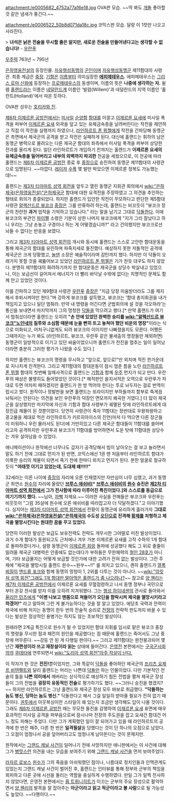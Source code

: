 attachment:/e0005682_4752a77a16e18.jpg
OVA판 모습. ~~딱 봐도 [[개돌]] 좋아할 것 같은 냄새가 풍긴다.~~

attachment:/e0006522_50b8d071da18c.jpg
코믹스판 모습. 달랑 이 1컷만 나오고 사라진다.

> '''녀석은 낡은 전술을 무시할 줄은 알지만, 새로운 전술을 만들어낸다고는 생각할 수 없습니다!''' - [[우란푸]]

[[우주력]] 763년 ~ 795년

[[은하영웅전설]]의 등장인물. [[자유행성동맹]]의 [[군인]]이며 [[자유행성동맹군]] 제11함대의 사령관. 최종 계급은 [[중장]]. [[기함]]은 [[이름]]부터 의미심장한 '''[[에피메테우스]].''' 에피메테우스는 [[그리스 로마 신화]]에 등장하는 [[프로메테우스]]의 동생이며, 이름의 뜻은 '''나중에 생각하는 자.''' 
윌렘 [[홀랜드]]라는 이름은 [[네덜란드]]계 이름인 '빌럼(Willem)'과 네덜란드의 지역 이름인 '홀란트(Holland)'에서 따온 듯하다.

OVA판 성우는 [[호리카와 진]].

[[제6차 이제르론 공방전]]에서는 [[미사일]] [[순양함]] [[함대]]를 이끌고 [[이제르론 요새]]에 미사일 폭격을 퍼부어 [[이제르론 요새]] 외곽을 덮고 있는 유체금속층을 날려버린다는 작전을 제안하고 직접 이 작전을 실행까지 하였으나, [[라인하르트 폰 뮈젤]]에게 작전을 간파당해 동맹군은 측면에서 제국군의 공격을 받고 작전은 실패하게 된다. 대신에 홀랜드는 휘하의 남은 동맹군 병력으로 몰려오는 다른 제국군 함대의 좌측에서 미사일 폭격을 퍼부어 상당한 전과를 올리게 된다. 일단 라인하르트가 개입하기 전까지는 홀랜드가 '''이제르론 요새의 유체금속층을 밀어버리고 내부의 외벽까지 파괴한''' 전공을 세웠으므로, 이 전공에 따라 홀랜드는 [[제6차 이제르론 공방전]] 종료 후 [[중장]]으로 승진하여 동맹군 제11함대의 사령관으로 임명된다. ~~아깝다. [[레이저]] [[수폭]] 몇 발만 박았으면 이제르론 정복도 가능했는데!~~

홀랜드는 [[제3차 티아마트 성역 회전]]을 앞두고 열린 동맹군 지휘관 회의에서 [[wiki:"은하제국(은하영웅전설)"은하제국군]] 함대에 대한 요격전을 주장하였고 그 의견을 추인하는 형태로 회의가 종결되었다.
하지만 홀랜드가 입안한 작전이 무모하다고 판단한 제5함대 사령관 [[알렉산드르 뷰코크]] [[중장]]은 그를 만류하려 하는데, 홀랜드는 비꼬듯이 "뷰코크 장군의 찬란한 '''과거''' 업적을 기억하고 있습니다." 라는 말을 남기고 그대로 [[닥돌]]한다. 이에 뷰코크의 부관인 [[파이펠]] 소령은 기분이 상한 나머지 뷰코크에게 "지가 그리 잘났다고 하니 우리는 그냥 손놓고 구경이나 하는 게 어떻겠습니까?" 라고 건의했지만 뷰코크로선 놔둘 수 없다는 반응을 보였다. 

그리고 [[제3차 티아마트 성역 회전]]의 개시와 동시에 홀랜드는 스스로 고안한 함대운동을 통해 제국군의 함대를 유린하며 파죽지세로 돌진했다. 예상하지 못한 저돌적인 공격에 제국군은 크게 당황했고, [[놀덴]] 소장은 예술적이라며 감탄까지 했다. 하지만 이 닥돌이 오래가지 못할 것을 궤뚫어보고 있었던 [[라인하르트 폰 뮈젤]]은 기가 찬듯 대꾸도 하지 않았다. 분명히 제11함대의 화려하기까지 한 함대운동은 제국군을 상당수 박살내고 있었으나, 이는 보급선이 길어져서 에너지가 더 빨리 바닥날 수밖에 없다는 치명적인 문제도 함께 안고 있었던 것이다.

이를 간파하고 있던 제9함대 사령관 [[우란푸]] [[중장]]은 "지금 당장 미움받더라도 그를 제지해서 후퇴시켜야만 한다."며 강하게 뷰코크를 설득했고, 뷰코크는 '함대 총지휘권을 내가 책임지고 있으니 일단 멈춰라. 만약 내 명령을 어긴다면 군법회의에 설 것을 각오하라'는 통신을 보내면서 마지막까지 그의 멍청한 [[닥돌]]을 막으려고 했다.[* 만약 홀랜드가 여기서 멈춰섰더라면 홀랜드는 오히려 '''"손 안에 있었던 완벽한 승리를 [[wiki:"알렉산드르 뷰코크"노인네]]의 질투와 소심함 때문에 눈을 뻔히 뜨고 놓쳐야 했던 비운의 명장"'''이라는 식으로 미화되고, 어처구니없게도 되려 뷰코크의 이미지만 나빠졌을지도 모른다. 어쨌든 그때까지는 누가 봐도 (라인하르트, 뷰코크, 우란푸 같은 불세출의 명장들만 제외하면) 동맹군이 일방적으로 이기고 있던 싸움이었으니까 홀랜드가 전진을 멈추는 일이 일어났더라면 충분히 그러한 평가가 나왔을 수도 있다.]

하지만 홀랜드는 뷰코크의 명령을 무시하고 "앞으로, 앞으로!"만 외치며 적진 한가운데로 지나치게 진격한다. 그리고 제11함대의 함대운동이 잠시 멈춘 틈을 노린 [[라인하르트 폰 뮈젤]] 함대의 첫번째 일제사격으로 홀랜드는 [[기함]]과 함께 [[우주]] 먼지가 되고 만다. 우란푸의 예상은 불행히도 들어맞았던 것이다.[* 해적판인 을지서적은 오역으로 우란푸가 저대로 두면 어차피 패하겠지만 홀랜드가 한 방 먹어야 한다는 투로 놔두자는 걸로 번역이랍시고 썼다. 원작이나 정발판을 보면 홀랜드는 또라이지만 부하들까지 함부로 죽게끔 놔둬서는 안된다는 의견을 보인 우란푸의 덕장인 면모까지 왜곡한 거였다.] 더 많이 제국군을 살상했지만 마지막에 자신과 기함과 함대 사령부가 궤멸된 탓에 라인하르트에게 대장진급 제물이 된 것뿐이었다. 당연히 사령관이 죽자 11함대는 정반대로 우왕좌왕하고 콩고물을 제대로 먹은 라인하르트가 키르히아이스의 진언(마저 다 먹으면 다른 장군들이 미워하니 우린 물러서도 된다)에 가만히있고 다른 제국군 함대들이 11함대를 쓸어버리고자 공격하지만 우란푸과 뷰코크가 11함대를 방어하면서 도운 탓에 11함대원 상당수는 겨우 살아남을 수 있었다. 

애니메이션이나 원작에선 너무나도 갑자기 공격당해서 빔이 날아오는 걸 보고 놀라면서 말도 하기 전에 그대로 먼지가 된 반면, 코믹스에선 1권 맨 처음부터 라인하르트 함대가 이룩한 승리의 제물이 되면서 죽기 전에 한마디 외치고 먼지가 된다. 분한 얼굴로 절규하듯이 '''"여태껏 이기고 있었는데, 도대체 왜!!!!!"'''

32세라는 이른 나이에 [[중장]]의 자리에 오른 인재였지만 자만심이 너무 심했고, 과거 동맹군 최연소 [[원수]]의 자리에 올랐던 '''[[브루스 애쉬비]][* [[브루스 애쉬비]]의 [[원수]] 승진은 [[제2차 티아마트 성역 회전]]에서 그가 전사함에 따라 이루어진 특진이었다.]와 스스로를 동급으로 여기기까지 했다.''' ~~님아, [[자뻑]] 자제요.~~ 이러한 사실을 전해들은 뷰코크와 우란푸는 비웃듯이 "그럼 35살에 원수에 오른 애쉬비를 따라잡고자 더 닥달하겠다."고 이야기했다. 심지어는 [[제3차 티아마트 성역 회전]]에서 전황이 동맹군에 유리하게 흘러가자 '''그대로 [[wiki:"은하제국(은하영웅전설)"은하제국]]의 수도성 [[오딘]]으로 진격해 [[황제]]를 처형하고 제국을 멸망시킨다는 원대한 꿈을 꾸고 있었다.'''

당연히 이러한 발상은 보급도 보유전력도 전략도 개무시한 그야말로 미친 발상이었다. 과거 수개 함대가 동원되고도 근처에나 겨우 가본 이제르론 요새를 고작 수하의 1개 함대로 돌파하겠다거나, 설령 동맹군이 [[이제르론 회랑]] 돌파에 성공했다 해도 그 뒤로 줄줄이 밀려올 제국군 대병력은 안중에도 없는데다가 부하들은 무한체력의 [[철인 28호]]가 아니며, 기타 보급물자는 어떻게 보급할 것인가에 대한 고려가 전혀 없는 발상이다. 그런 주제에 "제국을 멸망시킬 홀랜드 원수~~원쑤~~!!" 를 외치고 있으니, 괜히 홀랜드가 [[열폭]] [[찌질이]] [[앤드류 포크]]와 함께 동맹의 멍청이 1, 2위를 다투는 것이 아니다. ~~[[wiki:"암릿처 성역 회전"그래도 1개 함대만 말아먹은 홀랜드가 좀 나으려나?]]~~
참고로 [[양 웬리]]는 [[제7차 이제르론 공방전]]에서 이제르론 요새를 무혈점령하고 나서 동맹 정부나 국민으로부터 온갖 찬사를 받자 이를 오히려 지겨워했다. 그는 [[행성 하이네센]]의 관사로 돌아와서 [[율리안 민츠]]에게 '''"이젠 나보고 맨몸으로 쳐들어가 오딘을 함락시켜 제국을 멸망시키라고 하겠어!"''' 라고 말하며 그런 게 불가능하다는 것을 잘 알고 있었다. 애당초 국력과 전력이 제국에 비해 처지는 동맹이 한두 번의 전술적 승리로 [[전쟁]]의 전략적 판도까지 바꿀 수 있다는 발상은 정상적인 용병가는 하지도 않는 초보적인 발상이다.

원래라면 2계급 특진으로 원수가 될 수 있었지만 함대 지휘를 임시로 맡은 뷰코크 중장의 명령을 무시한 점과 패전의 원인을 제공했다는 점 때문에 홀랜드는 죽어서도 그냥 중장에 머무른다. ~~강등 안 된 게 다행일 판이다.~~ 그리고 제11함대는 완전붕괴되어 몇 년간 '''재편성이라 쓰고 재창설이라 읽는''' 상태에 들어간다. [[은영전]] 본편에서는 [[구국군사회의]]의 [[쿠데타]]에 연루되면서 [[wiki:"도리아 성역 회전"아주 작살이 난다.]]

이 작자가 한 것은 '''전진!'''뿐이었지만, 그와 똑같이 [[닥돌]]을 좋아하던 제국군의 [[프리츠 요제프 비텐펠트]]와 달리 홀랜드는 머리는 나쁜데 [[닥돌]]만 하는 인물이었다. 다만 기본적인 전술의 틀을 '''나쁜 의미에서''' 깨버리는 상식적으로 예상하기 힘든 전법을 펼쳐 제국군 장성들이 그의 전법을 '''굉장히 유동적인 전술'''로 평가하기도 했다. ~~그러니 승진을 했겠지?~~ 하지만 라인하르트는 그냥 홀랜드와 제국군 장성 모두 바보로 취급했다. '''"닥돌하는 놈도 병신, 당하는 놈도 병신."''' 닥돌한다고 해서 그걸 일일히 받아줄 필요가 전혀 없기 때문이다. [[권투]]에서 아웃복싱이란 스타일이 왜 있는지 조금만 생각해도 답이 나올 것이다.
그래도 [[제6차 이제르론 공방전]] 때는 무모한 돌진을 감행하여 [[이제르론 요새]] 표면에 매우 효과적인 미사일 공격을 퍼부음으로써 잠시나마 전장의 주도권을 잡고 요새건 함대건 어느 정도 피해는 주었다. 다만 그가 계획했던 일이 잘 되어가고 있을 때 라인하르트의 공격에 한 번은 패주, 다른 한 번은 '''일격필살'''을 당했다는 것이 단 하나의 오점으로 남았다. 그 오점이 엄청나서 공을 덮어버리고도 엄청나게 남아돈다는 것이 문제지만.

원작에서는 [[그랜드 캐널 사건]]이 일어나기 전에 사망하지만 애니판에서는 이 사건에 대해 그가 [[병맛]]스런 의견을 내는 모습을 보여주기 위해 [[그랜드 캐널 사건]]을 먼저 보여주었다.

[[라자르 로보스]] [[원수]]가 그의 죽음을 아쉬워했던 점이나, 나름대로 정치인들과 인맥관계도 있었는지 그랜드 캐널 사건이 벌어진 후, 홀랜드는 인터뷰를 통해 정부와 군부의 책임을 회피하고 다른 곳에 시선을 돌리는 역할을 충실하게 수행하였다. 만일 그가 일찍 전사하지 않았다면, 은영전 본편에서는 [[욥 트뤼니히트]]가 이끄는 군부의 주요 장성으로 활약하면서 [[양 웬리]]의 발목을 잘 잡아주는 '''아군이라고 읽고 적군이라고 볼 사람'''으로 될 가능성도 높았다. ~~다행이다.~~
